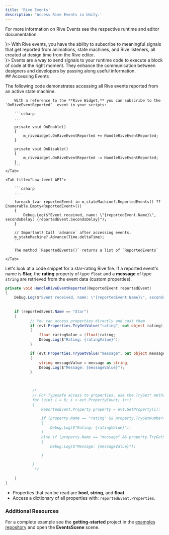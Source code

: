 ```yaml
---
title: 'Rive Events'
description: 'Access Rive Events in Unity.'
---
```


For more information on Rive Events see the respective runtime and editor documentation.

<CardGroup col="2">
  <Card title="Rive Events"  icon={<svg xmlns="http://www.w3.org/2000/svg" height="100%" fill="none" viewBox="0 0 16 16" class="size-4 text-gray-500/80 dark:text-gray-400" aria-hidden="true"><path fill="currentColor" fill-rule="evenodd" d="M8.036 1v4.178c0 1.034.839 1.873 1.873 1.873h4.003v6.178a1.77 1.77 0 0 1-1.77 1.77H3.858a1.77 1.77 0 0 1-1.771-1.77V2.771A1.77 1.77 0 0 1 3.857 1zm1.25.145v4.033c0 .345.279.624.623.624h3.889a1.8 1.8 0 0 0-.377-.597L11.618 3.32 9.842 1.525a1.8 1.8 0 0 0-.557-.38" clip-rule="evenodd"></path></svg>}>
    With Rive events, you have the ability to subscribe to meaningful signals that get reported from animations, state machines, and Rive listeners, all created at design time from the Rive editor.
    <br />
    <a href="./rive-events" target="_blank"></a>
  </Card>
  <Card title="Events"  icon={<svg xmlns="http://www.w3.org/2000/svg" height="100%" fill="none" viewBox="0 0 16 16" class="size-4 text-gray-500/80 dark:text-gray-400" aria-hidden="true"><path fill="currentColor" fill-rule="evenodd" d="M8.036 1v4.178c0 1.034.839 1.873 1.873 1.873h4.003v6.178a1.77 1.77 0 0 1-1.77 1.77H3.858a1.77 1.77 0 0 1-1.771-1.77V2.771A1.77 1.77 0 0 1 3.857 1zm1.25.145v4.033c0 .345.279.624.623.624h3.889a1.8 1.8 0 0 0-.377-.597L11.618 3.32 9.842 1.525a1.8 1.8 0 0 0-.557-.38" clip-rule="evenodd"></path></svg>}>
    Events are a way to send signals to your runtime code to execute a block of code at the right moment. They enhance the communication between designers and developers by passing along useful information.
    <br />
    <a href="../../editor/events/overview" target="_blank"></a>
  </Card>
</CardGroup>
## Accessing Events 

The following code demonstrates accessing all Rive events reported from an active state machine.
<Tabs>
    <Tab title="Components">

        With a reference to the **Rive Widget,** you can subscribe to the `OnRiveEventReported`  event in your scripts:

        ```csharp
        ...

        private void OnEnable()
        {
            m_riveWidget.OnRiveEventReported += HandleRiveEventReported;
        }

        private void OnDisable()
        {
            m_riveWidget.OnRiveEventReported -= HandleRiveEventReported;
        }
        ```
    </Tab>

    <Tab title="Low-level API">

        ```csharp
        ...

        foreach (var reportedEvent in m_stateMachine?.ReportedEvents() ?? Enumerable.Empty<ReportedEvent>())
        {
            Debug.Log($"Event received, name: \"{reportedEvent.Name}\", secondsDelay: {reportedEvent.SecondsDelay}");
        }

        // Important! Call `advance` after accessing events.
        m_stateMachine?.Advance(Time.deltaTime);
        ```

        The method `ReportedEvents()` returns a list of `ReportedEvents`

    </Tab>
</Tabs>

Let's look at a code snippet for a star-rating Rive file. If a reported event's name is **Star,** the **rating** property of type `float` and a **message** of type `string` are retrieved from the event data (custom properties).

```csharp
private void HandleRiveEventReported(ReportedEvent reportedEvent)
{
    Debug.Log($"Event received, name: \"{reportedEvent.Name}\", secondsDelay: {reportedEvent.SecondsDelay}");
    
    
    if (reportedEvent.Name == "Star")
    {
           // You can access properties directly and cast them
           if (evt.Properties.TryGetValue("rating", out object rating))
           {
               float ratingValue = (float)rating;
               Debug.Log($"Rating: {ratingValue}");
           }

           if (evt.Properties.TryGetValue("message", out object message))
           {
               string messageValue = message as string;
               Debug.Log($"Message: {messageValue}");
           }
        
           

            /*
            // For Typesafe access to properties, use the TryGet* methods
            for (uint i = 0; i < evt.PropertyCount; i++)
            {
                ReportedEvent.Property property = evt.GetProperty(i);

                if (property.Name == "rating" && property.TryGetNumber(out string ratingValue))
                {
                    Debug.Log($"Rating: {ratingValue}");
                }
                else if (property.Name == "message" && property.TryGetString(out string messageValue))
                {
                    Debug.Log($"Message: {messageValue}");

                }

            }
             */

    }
}
```

- Properties that can be read are **bool**, **string**, and **float**.
- Access a dictionary of all properties with: `reportedEvent.Properties`.

### Additional Resources

For a complete example see the **getting-started** project in the [examples repository](https://github.com/rive-app/rive-unity-examples) and open the **EventsScene** scene.